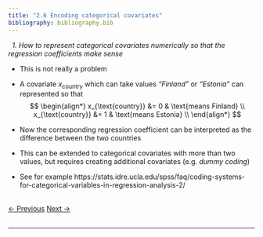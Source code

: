 ```yaml
---
title: "2.6 Encoding categorical covariates"
bibliography: bibliography.bib
---
```


$~$
*1. How to represent categorical covariates numerically so that the regression coefficients make sense*
$~$
$~$

- This is not really a problem

- A covariate $x_{\text{country}}$ which can take values *"Finland"* or *"Estonia"* can represented so that 
$$
\begin{align*}
x_{\text{country}} &= 0 & \text{means Finland} \\
x_{\text{country}} &= 1 & \text{means Estonia} \\
\end{align*}
$$

- Now the corresponding regression coefficient can be interpreted as the difference between the two countries

- This can be extended to categorical covariates with more than two values, but requires creating additional covariates (e.g. *dummy coding*)

- See for example https://stats.idre.ucla.edu/spss/faq/coding-systems-for-categorical-variables-in-regression-analysis-2/
   
   
<br>
<a href="02_modeling_5.html" class="previous">&larr; Previous</a>
<a href="02_modeling_7.html" class="next">Next &rarr;</a>
<br>
<br>
<hr>
